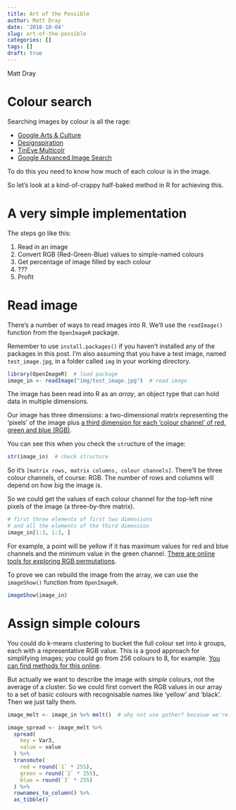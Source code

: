 ```yaml
---
title: Art of the Possible
author: Matt Dray
date: '2018-10-04'
slug: art-of-the-possible
categories: []
tags: []
draft: true
---
```


Matt Dray

# Colour search

Searching images by colour is all the rage:

* [Google Arts & Culture](https://artsexperiments.withgoogle.com/artpalette/colors/a46053-433932-c2ad8f-b5996a-746251)
* [Designspiration](https://www.designspiration.net/search/saves/?q=%2389ebd7%20%23afff11%20%23e5ff91%20%23ff9775%20%23f38d00)
* [TinEye Multicolr](https://labs.tineye.com/multicolr/)
* [Google Advanced Image Search](https://www.google.co.uk/advanced_image_search)

To do this you need to know how much of each colour is in the image.

So let's look at a kind-of-crappy half-baked method in R for achieving this.

# A very simple implementation

The steps go like this:

1. Read in an image
2. Convert RGB (Red-Green-Blue) values to simple-named colours
3. Get percentage of image filled by each colour
4. ???
5. Profit

# Read image

There's a number of ways to read images into R. We'll use the `readImage()` function from the `OpenImageR` package.

Remember to use `install.packages()` if you haven't installed any of the packages in this post. I'm also assuming that you have a test image, named `test_image.jpg`, in a folder called `img` in your working directory.

```r
library(OpenImageR)  # load package
image_in <- readImage("img/test_image.jpg")  # read image
```

The image has been read into R as an *array*, an object type that can hold data in multiple dimensions.

Our image has three dimensions: a two-dimensional matrix representing the 'pixels' of the image plus [a third dimension for each 'colour channel' of red, green and blue (RGB)](https://en.wikipedia.org/wiki/Channel_(digital_image)).

You can see this when you check the `str`ucture of the image:

```r
str(image_in)  # check structure
```

So it's `[matrix rows, matrix columns, colour channels]`. There'll be three colour channels, of course: RGB. The number of rows and columns will depend on how big the image is.

So we could get the values of each colour channel for the top-left nine pixels of the image (a three-by-thre matrix).

```r
# first three elements of first two dimensions
# and all the elements of the third dimension
image_in[1:3, 1:3, ]
```

For example, a point will be yellow if it has maximum values for red and blue channels and the minimum value in the green channel. [There are online tools for exploring RGB permutations](http://web.stanford.edu/class/cs101/image-rgb-explorer.html).

To prove we can rebuild the image from the array, we can use the `imageShow()` function from `OpenImageR`.

```r
imageShow(image_in)
```

# Assign simple colours

You could do k-means clustering to bucket the full colour set into *k* groups, each with a representative RGB value. This is a good approach for simplifying images; you could go from 256 colours to 8, for example. [You can find methods for this online]().

But actually we want to describe the image with *simple* colours, not the average of a cluster. So we could first convert the RGB values in our array to a set of basic colours with recognisable names like 'yellow' and 'black'. Then we just tally them.

```r
image_melt <- image_in %>% melt()  # why not use gather? becasue we're working with a matrix

image_spread <- image_melt %>% 
  spread(
    key = Var3,
    value = value
  ) %>% 
  transmute(
    red = round(`1` * 255),
    green = round(`2` * 255),
    blue = round(`3` * 255)
  ) %>%
  rownames_to_column() %>% 
  as_tibble()
```